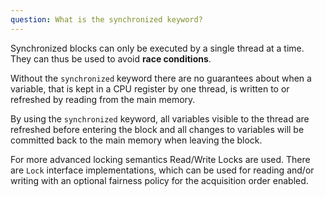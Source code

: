 ```yaml
---
question: What is the synchronized keyword?
---
```


Synchronized blocks can only be executed by a single thread at a time. They can
thus be used to avoid **race conditions**.

Without the `synchronized` keyword there are no guarantees about when a
variable, that is kept in a CPU register by one thread, is written to or
refreshed by reading from the main memory.

By using the `synchronized` keyword, all variables visible to the thread are
refreshed before entering the block and all changes to variables will be
committed back to the main memory when leaving the block.

For more advanced locking semantics Read/Write Locks are used. There are `Lock`
interface implementations, which can be used for reading and/or writing with an
optional fairness policy for the acquisition order enabled.
